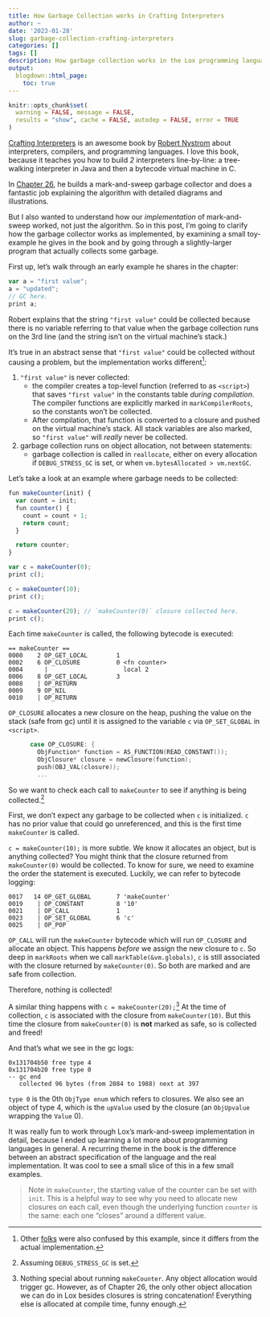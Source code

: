 ```yaml
---
title: How Garbage Collection works in Crafting Interpreters
author: ~
date: '2023-01-28'
slug: garbage-collection-crafting-interpreters
categories: []
tags: []
description: How garbage collection works in the Lox programming language from the book Crafting Interpreters.
output:
  blogdown::html_page:
    toc: true
---
```


```r
knitr::opts_chunk$set(
  warning = FALSE, message = FALSE,
  results = "show", cache = FALSE, autodep = FALSE, error = TRUE
)
```

[Crafting Interpreters](https://craftinginterpreters.com/) is an awesome book by
[Robert Nystrom](http://journal.stuffwithstuff.com/) about interpreters, compilers, and
programming languages. I love this book, because it teaches you how to build *2*
interpreters line-by-line: a tree-walking interpreter in Java and then a bytecode virtual machine in C.

In [Chapter 26](https://craftinginterpreters.com/garbage-collection.html),
he builds a mark-and-sweep garbage collector and does a fantastic
job explaining the algorithm with detailed diagrams and illustrations.

But I also wanted to understand how our *implementation* of mark-and-sweep worked,
not just the algorithm.
So in this post, I'm going to clarify how the garbage collector works as implemented,
by examining a small toy-example he gives in the book and by going through a
slightly-larger program that actually collects some garbage.

First up, let's walk through an early example he shares in the chapter:
```js
var a = "first value";
a = "updated";
// GC here.
print a;
```
Robert explains that the string `"first value"` could be collected because there
is no variable referring to that value when the garbage collection runs on the 3rd line
(and the string isn't on the virtual machine's stack.)

It's true in an abstract sense that `"first value"` could be collected without
causing a problem, but the implementation works different^[Other [folks](https://github.com/munificent/craftinginterpreters/issues/1068) were also confused by this example, since it differs from the actual implementation.]:

1. `"first value"` is never collected:
   - the compiler creates a top-level function (referred to as `<script>`) that saves
     `"first value"` in the constants table _during compilation_. 
     The compiler functions are explicitly marked
     in `markCompilerRoots`, so the constants won't be collected.
   - After compilation, that function is converted to a closure and pushed on the
     virtual machine's stack. All stack variables are also marked, so `"first value"` will _really_
     never be collected.


2. garbage collection runs on object allocation, not between statements:
   - garbage collection is called in `reallocate`, either on every allocation if `DEBUG_STRESS_GC`
     is set, or when `vm.bytesAllocated > vm.nextGC`.


Let's take a look at an example where garbage needs to be collected:
```js
fun makeCounter(init) {
  var count = init;
  fun counter() {
    count = count + 1;
    return count;
  }

  return counter;
}

var c = makeCounter(0);
print c();

c = makeCounter(10);
print c();

c = makeCounter(20); // `makeCounter(0)` closure collected here.
print c();
```

Each time `makeCounter` is called, the following bytecode is executed:
```
== makeCounter ==
0000    2 OP_GET_LOCAL        1
0002    6 OP_CLOSURE          0 <fn counter>
0004      |                     local 2
0006    8 OP_GET_LOCAL        3
0008    | OP_RETURN
0009    9 OP_NIL
0010    | OP_RETURN
```

`OP_CLOSURE` allocates a new closure on the heap, pushing the value on the stack (safe from gc)
until it is assigned to the variable `c` via `OP_SET_GLOBAL` in `<script>`.
```c
      case OP_CLOSURE: {
        ObjFunction* function = AS_FUNCTION(READ_CONSTANT());
        ObjClosure* closure = newClosure(function);
        push(OBJ_VAL(closure));
        ...
```

So we want to check each call to `makeCounter` to see if anything is being 
collected.^[Assuming `DEBUG_STRESS_GC` is set.]

First, we don't expect any garbage to be collected when `c` is initialized. 
`c` has no prior value that could go unreferenced, and this is the first time
`makeCounter` is called.

`c = makeCounter(10);` is more subtle. We know it allocates an object, but is 
anything collected? You might think that the closure returned from 
`makeCounter(0)` would be collected. To know for sure, we need to examine
the order the statement is executed. Luckily, we can refer to bytecode logging:
```
0017   14 OP_GET_GLOBAL       7 'makeCounter'
0019    | OP_CONSTANT         8 '10'
0021    | OP_CALL             1
0023    | OP_SET_GLOBAL       6 'c'
0025    | OP_POP
```


`OP_CALL` will run the `makeCounter` bytecode which will run `OP_CLOSURE`
and allocate an object. This happens _before_ we assign the new closure to `c`.
So deep in `markRoots` when we call `markTable(&vm.globals)`, `c` is still
associated with the closure returned by `makeCounter(0)`. So both are marked
and are safe from collection.

Therefore, nothing is collected!

A similar thing happens with `c = makeCounter(20);`^[Nothing special about
running `makeCounter`. Any object allocation would trigger gc. However,
as of Chapter 26, the only other object allocation we can do in Lox besides
closures is string concatenation! Everything else is allocated at compile time,
funny enough.]
At the time of collection, `c` is associated with the closure from `makeCounter(10)`.
But this time the closure from `makeCounter(0)` is **not** marked as safe,
so is collected and freed!

And that's what we see in the gc logs:
```
0x131704b50 free type 4
0x131704b20 free type 0
-- gc end
   collected 96 bytes (from 2084 to 1988) next at 397
```
`type 0` is the 0th `ObjType enum` which refers to closures.
We also see an object of type 4, which is the `upValue` used by
the closure (an `ObjUpvalue` wrapping the `Value` 0).

It was really fun to work through Lox's mark-and-sweep
implementation in detail, because I ended up learning a lot more
about programming languages in general. A recurring theme in the book
is the difference between an abstract specification of the language and the
real implementation. It was cool to see a small slice of this in a few small
examples.

> Note in `makeCounter`, the starting value of the counter
can be set with `init`. This is a helpful way to see why
you need to allocate new closures on each call, even though the
underlying function `counter` is the same: each one "closes" around
a different value.

